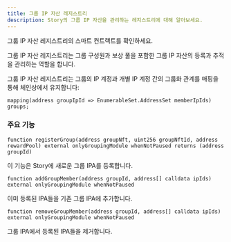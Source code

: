 ```yaml
---
title: 그룹 IP 자산 레지스트리
description: Story의 그룹 IP 자산을 관리하는 레지스트리에 대해 알아보세요.
---
```


<CardGroup cols={1}>
  <Card title="GroupIPAssetRegistry.sol" href="https://github.com/storyprotocol/protocol-core-v1/blob/main/contracts/registries/GroupIPAssetRegistry.sol" icon="scroll" color="#ccb092">
    그룹 IP 자산 레지스트리의 스마트 컨트랙트를 확인하세요.
  </Card>
</CardGroup>

그룹 IP 자산 레지스트리는 그룹 구성원과 보상 풀을 포함한 그룹 IP 자산의 등록과 추적을 관리하는 역할을 합니다.

그룹 IP 자산 레지스트리는 그룹의 IP 계정과 개별 IP 계정 간의 그룹화 관계를 매핑을 통해 체인상에서 유지합니다:

```solidity GroupIPAssetRegistry.sol
mapping(address groupIpId => EnumerableSet.AddressSet memberIpIds) groups;
```

### 주요 기능

```solidity GroupIPAssetRegistry.sol
function registerGroup(address groupNft, uint256 groupNftId, address rewardPool) external onlyGroupingModule whenNotPaused returns (address groupId)
```

이 기능은 Story에 새로운 그룹 IPA를 등록합니다.

```solidity GroupIPAssetRegistry.sol
function addGroupMember(address groupId, address[] calldata ipIds) external onlyGroupingModule whenNotPaused
```

이미 등록된 IPA들을 기존 그룹 IPA에 추가합니다.

```solidity GroupIPAssetRegistry.sol
function removeGroupMember(address groupId, address[] calldata ipIds) external onlyGroupingModule whenNotPaused
```

그룹 IPA에서 등록된 IPA들을 제거합니다.
